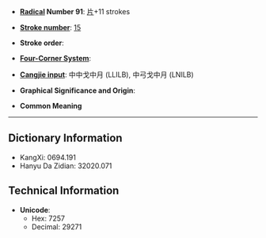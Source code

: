 * '''[[Wiktionary:Chinese radical index| Radical]] Number 91''': [[Wiktionary:Chinese radical index 片|片]]+11 strokes

* '''[[Wiktionary:Chinese total strokes index|Stroke number]]''': [[Wiktionary:Chinese total strokes index 15|15]]

* '''Stroke order''': 

* '''[[Wiktionary:Chinese four corner index|Four-Corner System]]''': 

* '''[[Wiktionary:Chinese Cangjie index|Cangjie input]]''': 中中戈中月 (LLILB), 中弓戈中月 (LNILB)

* '''Graphical Significance and Origin''': 

* '''Common Meaning'''

----

== Dictionary Information ==

* KangXi: 0694.191
* Hanyu Da Zidian: 32020.071

== Technical Information ==

* '''Unicode''':
** Hex: 7257
** Decimal: 29271